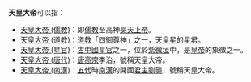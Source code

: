 '''天皇大帝'''可以指：
*[[昊天上帝|天皇大帝 (儒教)]]：即[[儒教_(宗教)|儒教]]至高神[[昊天上帝|昊天上帝]]。
*[[天皇大帝|天皇大帝 (道教)]]：[[道教|道教]]「[[四御|四御]]尊神」之一，[[天皇星|天皇星]]的[[星君|星君]]。
*[[天皇星|天皇大帝 (星官)]]：[[古中國|古中國]][[星官|星官]]之一，位於[[紫微垣|紫微垣]]中，是[[皇帝|皇帝]]的象徵之一。
*[[唐高宗|天皇大帝 (唐代)]]：[[唐高宗|唐高宗]]李治，號稱天皇大帝。
*[[劉龑|天皇大帝 (南漢)]]：[[五代|五代]]時[[南漢|南漢]]的開國[[君主|君主]][[劉龑|劉龑]]，號稱天皇大帝。

{{disambig|Cat=四字消歧義}}